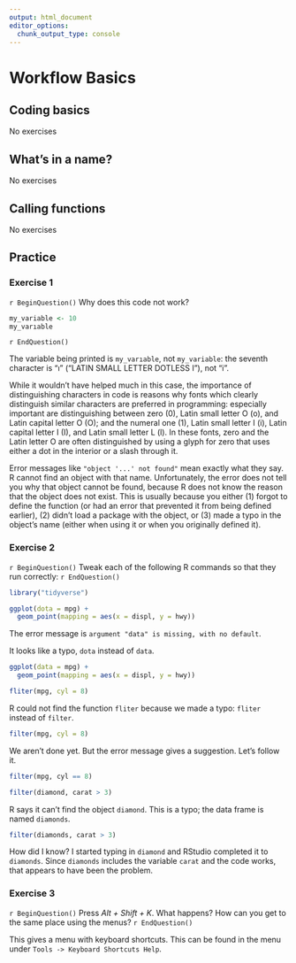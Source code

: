 ```yaml
---
output: html_document
editor_options:
  chunk_output_type: console
---
```

# Workflow Basics

## Coding basics

No exercises

## What's in a name?

No exercises

## Calling functions

No exercises

## Practice

### Exercise 1 {.exercise}

`r BeginQuestion()`
Why does this code not work?
```r
my_variable <- 10
my_varıable
```
`r EndQuestion()`

The variable being printed is `my_varıable`, not `my_variable`:
the seventh character is "ı" ("LATIN SMALL LETTER DOTLESS I"), not "i".

While it wouldn't have helped much in this case, the importance of
distinguishing characters in code is reasons why fonts which clearly
distinguish similar characters are preferred in programming: especially
important are distinguishing between zero (0), Latin small letter O (o), and
Latin capital letter O (O); and the numeral one (1), Latin small letter I (i),
Latin capital letter I (I), and Latin small letter L (l). In these fonts, zero
and the Latin letter O are often distinguished by using a glyph for zero that
uses either a dot in the interior or a slash through it.

Error messages like `"object '...' not found"` mean exactly what they say. R
cannot find an object with that name.  Unfortunately, the error does not tell
you why that object cannot be found, because R does not know the reason that
the object does not exist. This is usually because you either (1) forgot to
define the function (or had an error that prevented it from being defined
earlier), (2) didn't load a package with the object, or (3) made a typo in the
object's name (either when using it or when you originally defined it).

### Exercise 2 {.exercise}

`r BeginQuestion()`
Tweak each of the following R commands so that they run correctly:
`r EndQuestion()`

```r
library("tidyverse")

ggplot(dota = mpg) +
  geom_point(mapping = aes(x = displ, y = hwy))
```
The error message is `argument "data" is missing, with no default`.

It looks like a typo, `dota` instead of `data`.
```r
ggplot(data = mpg) +
  geom_point(mapping = aes(x = displ, y = hwy))
```

```r
fliter(mpg, cyl = 8)
```

R could not find the function `fliter` because we made a typo: `fliter` instead of `filter`.

```r
filter(mpg, cyl = 8)
```

We aren't done yet. But the error message gives a suggestion. Let's follow it.

```r
filter(mpg, cyl == 8)
```

```r
filter(diamond, carat > 3)
```

R says it can't find the object `diamond`.
This is a typo; the data frame is named `diamonds`.
```r
filter(diamonds, carat > 3)
```

How did I know? I started typing in `diamond` and RStudio completed it to `diamonds`.
Since `diamonds` includes the variable `carat` and the code works, that appears to have been the problem.

### Exercise 3 {.exercise}

`r BeginQuestion()`
Press *Alt + Shift + K*. What happens? How can you get to the same place using the menus?
`r EndQuestion()`

This gives a menu with keyboard shortcuts. This can be found in the menu under `Tools -> Keyboard Shortcuts Help`.

